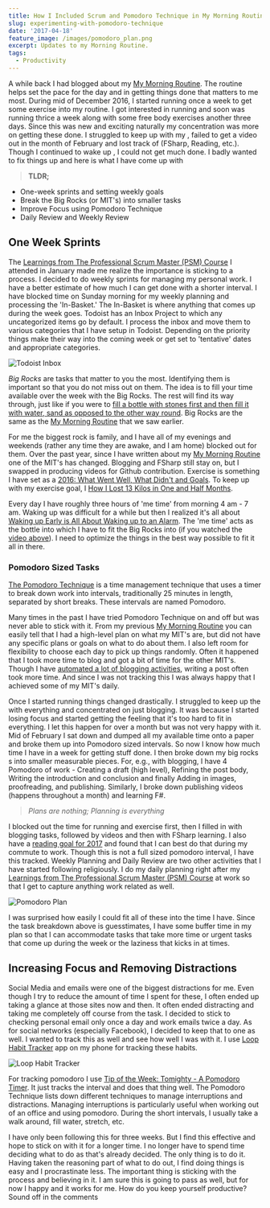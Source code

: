 ```yaml
---
title: How I Included Scrum and Pomodoro Technique in My Morning Routine
slug: experimenting-with-pomodoro-technique
date: '2017-04-18'
feature_image: /images/pomodoro_plan.png
excerpt: Updates to my Morning Routine.
tags:
  - Productivity
---
```

A while back I had blogged about my [My Morning Routine](/blog/morning-routine/). The routine helps set the pace for the day and in getting things done that matters to me most. During mid of December 2016, I started running once a week to get some exercise into my routine. I got interested in running and soon was running thrice a week along with some free body exercises another three days. Since this was new and exciting naturally my concentration was more on getting these done. I struggled to keep up with my <BlogLink
  href="/blog/maintaining-a-blogging-schedule"
  title="Maintaining a Blogging Schedule"
  description="Tips and tricks for blogging regularly."
  authorImage="/images/logo-512x512-24.png"
  authorName="Rahul Nath"
  authorTitle="Rahul Pulikkot Nath"
  featureImage="/images/bloggingSchedule_writedaily.jpg"
/>, failed to get a video out in the month of February and lost track of <BlogLink
  href="/blog/2016-recap"
  title="2016: What Went Well, What Didn't and Goals"
  description="A short recap of the year that is gone by and looking forward!"
  authorImage="/images/logo-512x512-24.png"
  authorName="Rahul Nath"
  authorTitle="Rahul Pulikkot Nath"
  featureImage="/images/happy_new_year.png"
/> (FSharp, Reading, etc.). Though I continued to wake up <BlogLink
  href="/blog/waking-up-early-is-all-about-waking-up-to-an-alarm"
  title="Waking up Early is All About Waking up to an Alarm"
  description="Read this interesting blog post"
  authorImage="/images/logo-512x512-24.png"
  authorName="Rahul Nath"
  authorTitle="Rahul Pulikkot Nath"
  featureImage="/images/alarm.png"
/>, I could not get much done. I badly wanted to fix things up and here is what I have come up with

> **TLDR;**

-   One-week sprints and setting weekly goals
-   Break the Big Rocks (or MIT's) into smaller tasks
-   Improve Focus using Pomodoro Technique
-   Daily Review and Weekly Review

## One Week Sprints

The [Learnings from The Professional Scrum Master (PSM) Course](/blog/psm-learnings/) I attended in January made me realize the importance is sticking to a process. I decided to do weekly sprints for managing my personal work. I have a better estimate of how much I can get done with a shorter interval. I have blocked time on Sunday morning for my weekly planning and processing the 'In-Basket.' The In-Basket is where anything that comes up during the week goes. Todoist has an Inbox Project to which any uncategorized items go by default. I process the inbox and move them to various categories that I have setup in Todoist. Depending on the priority things make their way into the coming week or get set to 'tentative' dates and appropriate categories.

![Todoist Inbox](/images/pomodoro_todoist_inbox.png)

_Big Rocks_ are tasks that matter to you the most. Identifying them is important so that you do not miss out on them. The idea is to fill your time available over the week with the Big Rocks. The rest will find its way through, just like if you were to [fill a bottle with stones first and then fill it with water, sand as opposed to the other way round](https://www.youtube.com/watch?v=0VNmIxkyHd8). Big Rocks are the same as the [My Morning Routine](/blog/morning-routine/) that we saw earlier.

For me the biggest rock is family, and I have all of my evenings and weekends (rather any time they are awake, and I am home) blocked out for them. Over the past year, since I have written about my [My Morning Routine](/blog/morning-routine/) one of the MIT's has changed. Blogging and FSharp still stay on, but I swapped in producing videos for Github contribution. Exercise is something I have set as a [2016: What Went Well, What Didn't and Goals](/blog/2016-recap/). To keep up with my exercise goal, I [How I Lost 13 Kilos in One and Half Months](/blog/how-i-lost-13-kilos-in-one-and-half-months/).

Every day I have roughly three hours of 'me time' from morning 4 am - 7 am. Waking up was difficult for a while but then I realized it's all about [Waking up Early is All About Waking up to an Alarm](/blog/waking-up-early-is-all-about-waking-up-to-an-alarm/). The 'me time' acts as the bottle into which I have to fit the Big Rocks into (if you watched the [video above](https://www.youtube.com/watch?v=0VNmIxkyHd8)). I need to optimize the things in the best way possible to fit it all in there.

### Pomodoro Sized Tasks

[The Pomodoro Technique](https://en.wikipedia.org/wiki/Pomodoro_Technique) is a time management technique that uses a timer to break down work into intervals, traditionally 25 minutes in length, separated by short breaks. These intervals are named Pomodoro.

Many times in the past I have tried Pomodoro Technique on and off but was never able to stick with it. From my previous [My Morning Routine](/blog/morning-routine/) you can easily tell that I had a high-level plan on what my MIT's are, but did not have any specific plans or goals on what to do about them. I also left room for flexibility to choose each day to pick up things randomly. Often it happened that I took more time to blog and got a bit of time for the other MIT's. Though I have [automated a lot of blogging activities](https://www.youtube.com/watch?v=1YTjHWjepag), writing a post often took more time. And since I was not tracking this I was always happy that I achieved some of my MIT's daily.

Once I started running things changed drastically. I struggled to keep up the with everything and concentrated on just blogging. It was because I started losing focus and started getting the feeling that it's too hard to fit in everything. I let this happen for over a month but was not very happy with it. Mid of February I sat down and dumped all my available time onto a paper and broke them up into Pomodoro sized intervals. So now I know how much time I have in a week for getting stuff done. I then broke down my big rocks s into smaller measurable pieces. For, e.g., with blogging, I have 4 Pomodoro of work - Creating a draft (high level), Refining the post body, Writing the introduction and conclusion and finally Adding in images, proofreading, and publishing. Similarly, I broke down publishing videos (happens throughout a month) and learning F#.

> _Plans are nothing; Planning is everything_

I blocked out the time for running and exercise first, then I filled in with blogging tasks, followed by videos and then with FSharp learning. I also have a [reading goal for 2017](https://www.goodreads.com/user_challenges/8539430) and found that I can best do that during my commute to work. Though this is not a full sized pomodoro interval, I have this tracked. Weekly Planning and Daily Review are two other activities that I have started following religiously. I do my daily planning right after my [Learnings from The Professional Scrum Master (PSM) Course](/blog/psm-learnings/) at work so that I get to capture anything work related as well.

![Pomodoro Plan](/images/pomodoro_plan.png)

I was surprised how easily I could fit all of these into the time I have. Since the task breakdown above is guesstimates, I have some buffer time in my plan so that I can accommodate tasks that take more time or urgent tasks that come up during the week or the laziness that kicks in at times.

## Increasing Focus and Removing Distractions

Social Media and emails were one of the biggest distractions for me. Even though I try to reduce the amount of time I spent for these, I often ended up taking a glance at those sites now and then. It often ended distracting and taking me completely off course from the task. I decided to stick to checking personal email only once a day and work emails twice a day. As for social networks (especially Facebook), I decided to keep that to one as well. I wanted to track this as well and see how well I was with it. I use [Loop Habit Tracker](https://play.google.com/store/apps/details?id=org.isoron.uhabits&hl=en) app on my phone for tracking these habits.

![Loop Habit Tracker](/images/pomodoro_habit_tracker.png)

For tracking pomodoro I use [Tip of the Week: Tomighty - A Pomodoro Timer](/blog/tomighty-a-pomodoro-timer/). It just tracks the interval and does that thing well. The Pomodoro Technique lists down different techniques to manage interruptions and distractions. Managing interruptions is particularly useful when working out of an office and using pomodoro. During the short intervals, I usually take a walk around, fill water, stretch, etc.

I have only been following this for three weeks. But I find this effective and hope to stick on with it for a longer time. I no longer have to spend time deciding what to do as that's already decided. The only thing is to do it. Having taken the reasoning part of what to do out, I find doing things is easy and I procrastinate less. The important thing is sticking with the process and believing in it. I am sure this is going to pass as well, but for now I happy and it works for me. How do you keep yourself productive? Sound off in the comments
